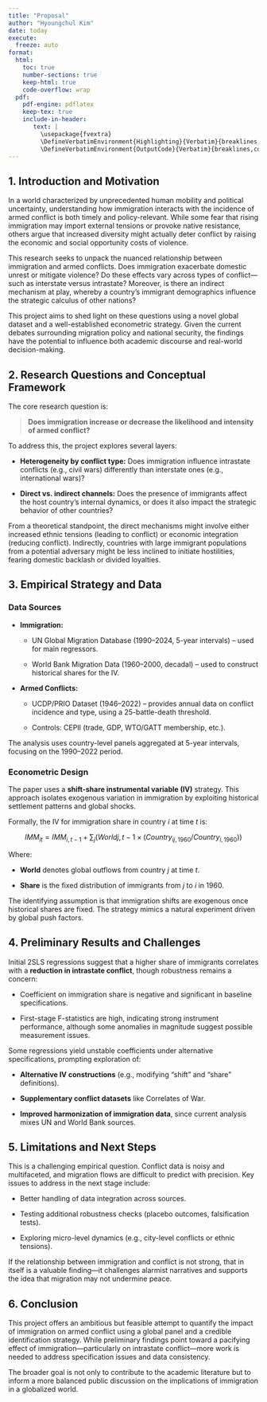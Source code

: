 ```yaml
---
title: "Proposal"
author: "Hyoungchul Kim"
date: today
execute: 
  freeze: auto
format: 
  html:
    toc: true
    number-sections: true
    keep-html: true
    code-overflow: wrap
  pdf:
    pdf-engine: pdflatex
    keep-tex: true
    include-in-header: 
       text: |
         \usepackage{fvextra}
         \DefineVerbatimEnvironment{Highlighting}{Verbatim}{breaklines,commandchars=\\\{\}}
         \DefineVerbatimEnvironment{OutputCode}{Verbatim}{breaklines,commandchars=\\\{\}}
---
```


## 1. Introduction and Motivation 

In a world characterized by unprecedented human mobility and political uncertainty, understanding how immigration interacts with the incidence of armed conflict is both timely and policy-relevant. While some fear that rising immigration may import external tensions or provoke native resistance, others argue that increased diversity might actually deter conflict by raising the economic and social opportunity costs of violence. 

This research seeks to unpack the nuanced relationship between immigration and armed conflicts. Does immigration exacerbate domestic unrest or mitigate violence? Do these effects vary across types of conflict—such as interstate versus intrastate? Moreover, is there an indirect mechanism at play, whereby a country’s immigrant demographics influence the strategic calculus of other nations?


This project aims to shed light on these questions using a novel global dataset and a well-established econometric strategy. Given the current debates surrounding migration policy and national security, the findings have the potential to influence both academic discourse and real-world decision-making. 

## 2. Research Questions and Conceptual Framework 

The core research question is: 

> **Does immigration increase or decrease the likelihood and intensity of armed conflict?** 

To address this, the project explores several layers:

- **Heterogeneity by conflict type:** Does immigration influence intrastate conflicts (e.g., civil wars) differently than interstate ones (e.g., international wars)?

- **Direct vs. indirect channels:** Does the presence of immigrants affect the host country's internal dynamics, or does it also impact the strategic behavior of other countries? 

From a theoretical standpoint, the direct mechanisms might involve either increased ethnic tensions (leading to conflict) or economic integration (reducing conflict). Indirectly, countries with large immigrant populations from a potential adversary might be less inclined to initiate hostilities, fearing domestic backlash or divided loyalties. 

## 3. Empirical Strategy and Data 

### Data Sources 

- **Immigration:**  

  - UN Global Migration Database (1990–2024, 5-year intervals) – used for main regressors.  

  - World Bank Migration Data (1960–2000, decadal) – used to construct historical shares for the IV. 

- **Armed Conflicts:**  

  - UCDP/PRIO Dataset (1946–2022) – provides annual data on conflict incidence and type, using a 25-battle-death threshold.  

  - Controls: CEPII (trade, GDP, WTO/GATT membership, etc.). 

The analysis uses country-level panels aggregated at 5-year intervals, focusing on the 1990–2022 period. 

### Econometric Design 

The paper uses a **shift-share instrumental variable (IV)** strategy. This approach isolates exogenous variation in immigration by exploiting historical settlement patterns and global shocks.

 

Formally, the IV for immigration share in country _i_ at time _t_ is:
 
$$
IMM_{it} = IMM_{i,t-1} + \sum_j (World{j,t-1} × (Country_{ij,1960} / Country_{i,1960}))
$$ 

Where:

- **World** denotes global outflows from country _j_ at time _t_.

- **Share** is the fixed distribution of immigrants from _j_ to _i_ in 1960. 

The identifying assumption is that immigration shifts are exogenous once historical shares are fixed. The strategy mimics a natural experiment driven by global push factors. 

## 4. Preliminary Results and Challenges

Initial 2SLS regressions suggest that a higher share of immigrants correlates with a **reduction in intrastate conflict**, though robustness remains a concern:

- Coefficient on immigration share is negative and significant in baseline specifications.

- First-stage F-statistics are high, indicating strong instrument performance, although some anomalies in magnitude suggest possible measurement issues. 

Some regressions yield unstable coefficients under alternative specifications, prompting exploration of:

- **Alternative IV constructions** (e.g., modifying “shift” and “share” definitions).

- **Supplementary conflict datasets** like Correlates of War.

- **Improved harmonization of immigration data**, since current analysis mixes UN and World Bank sources. 

## 5. Limitations and Next Steps 

This is a challenging empirical question. Conflict data is noisy and multifaceted, and migration flows are difficult to predict with precision. Key issues to address in the next stage include:

- Better handling of data integration across sources.

- Testing additional robustness checks (placebo outcomes, falsification tests).

- Exploring micro-level dynamics (e.g., city-level conflicts or ethnic tensions). 

If the relationship between immigration and conflict is not strong, that in itself is a valuable finding—it challenges alarmist narratives and supports the idea that migration may not undermine peace. 

## 6. Conclusion

This project offers an ambitious but feasible attempt to quantify the impact of immigration on armed conflict using a global panel and a credible identification strategy. While preliminary findings point toward a pacifying effect of immigration—particularly on intrastate conflict—more work is needed to address specification issues and data consistency.

The broader goal is not only to contribute to the academic literature but to inform a more balanced public discussion on the implications of immigration in a globalized world.